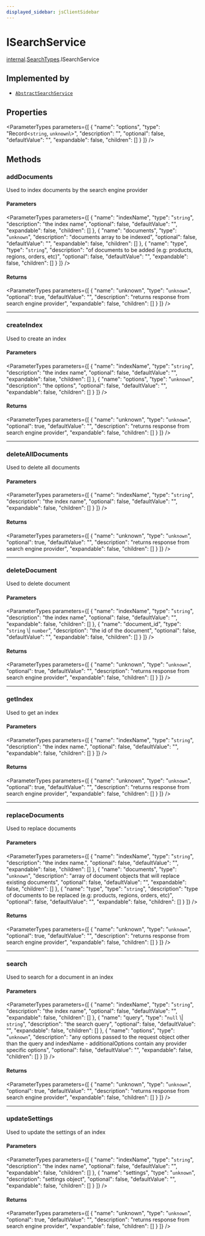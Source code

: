 ```yaml
---
displayed_sidebar: jsClientSidebar
---
```



# ISearchService

[internal](../../internal/modules/internal.internal-1.mdx).[SearchTypes](../../internal-1/modules/internal.internal-1.SearchTypes.mdx).ISearchService

## Implemented by

- [`AbstractSearchService`](../../internal/classes/internal.AbstractSearchService.mdx)

## Properties

<ParameterTypes parameters={[
  {
    "name": "options",
    "type": "Record<`string`, `unknown`\\>",
    "description": "",
    "optional": false,
    "defaultValue": "",
    "expandable": false,
    "children": []
  }
]} />

## Methods

### addDocuments

Used to index documents by the search engine provider

#### Parameters

<ParameterTypes parameters={[
  {
    "name": "indexName",
    "type": "`string`",
    "description": "the index name",
    "optional": false,
    "defaultValue": "",
    "expandable": false,
    "children": []
  },
  {
    "name": "documents",
    "type": "`unknown`",
    "description": "documents array to be indexed",
    "optional": false,
    "defaultValue": "",
    "expandable": false,
    "children": []
  },
  {
    "name": "type",
    "type": "`string`",
    "description": "of documents to be added (e.g: products, regions, orders, etc)",
    "optional": false,
    "defaultValue": "",
    "expandable": false,
    "children": []
  }
]} />

#### Returns

<ParameterTypes parameters={[
  {
    "name": "unknown",
    "type": "`unknown`",
    "optional": true,
    "defaultValue": "",
    "description": "returns response from search engine provider",
    "expandable": false,
    "children": []
  }
]} />

___

### createIndex

Used to create an index

#### Parameters

<ParameterTypes parameters={[
  {
    "name": "indexName",
    "type": "`string`",
    "description": "the index name",
    "optional": false,
    "defaultValue": "",
    "expandable": false,
    "children": []
  },
  {
    "name": "options",
    "type": "`unknown`",
    "description": "the options",
    "optional": false,
    "defaultValue": "",
    "expandable": false,
    "children": []
  }
]} />

#### Returns

<ParameterTypes parameters={[
  {
    "name": "unknown",
    "type": "`unknown`",
    "optional": true,
    "defaultValue": "",
    "description": "returns response from search engine provider",
    "expandable": false,
    "children": []
  }
]} />

___

### deleteAllDocuments

Used to delete all documents

#### Parameters

<ParameterTypes parameters={[
  {
    "name": "indexName",
    "type": "`string`",
    "description": "the index name",
    "optional": false,
    "defaultValue": "",
    "expandable": false,
    "children": []
  }
]} />

#### Returns

<ParameterTypes parameters={[
  {
    "name": "unknown",
    "type": "`unknown`",
    "optional": true,
    "defaultValue": "",
    "description": "returns response from search engine provider",
    "expandable": false,
    "children": []
  }
]} />

___

### deleteDocument

Used to delete document

#### Parameters

<ParameterTypes parameters={[
  {
    "name": "indexName",
    "type": "`string`",
    "description": "the index name",
    "optional": false,
    "defaultValue": "",
    "expandable": false,
    "children": []
  },
  {
    "name": "document_id",
    "type": "`string` \\| `number`",
    "description": "the id of the document",
    "optional": false,
    "defaultValue": "",
    "expandable": false,
    "children": []
  }
]} />

#### Returns

<ParameterTypes parameters={[
  {
    "name": "unknown",
    "type": "`unknown`",
    "optional": true,
    "defaultValue": "",
    "description": "returns response from search engine provider",
    "expandable": false,
    "children": []
  }
]} />

___

### getIndex

Used to get an index

#### Parameters

<ParameterTypes parameters={[
  {
    "name": "indexName",
    "type": "`string`",
    "description": "the index name.",
    "optional": false,
    "defaultValue": "",
    "expandable": false,
    "children": []
  }
]} />

#### Returns

<ParameterTypes parameters={[
  {
    "name": "unknown",
    "type": "`unknown`",
    "optional": true,
    "defaultValue": "",
    "description": "returns response from search engine provider",
    "expandable": false,
    "children": []
  }
]} />

___

### replaceDocuments

Used to replace documents

#### Parameters

<ParameterTypes parameters={[
  {
    "name": "indexName",
    "type": "`string`",
    "description": "the index name.",
    "optional": false,
    "defaultValue": "",
    "expandable": false,
    "children": []
  },
  {
    "name": "documents",
    "type": "`unknown`",
    "description": "array of document objects that will replace existing documents",
    "optional": false,
    "defaultValue": "",
    "expandable": false,
    "children": []
  },
  {
    "name": "type",
    "type": "`string`",
    "description": "type of documents to be replaced (e.g: products, regions, orders, etc)",
    "optional": false,
    "defaultValue": "",
    "expandable": false,
    "children": []
  }
]} />

#### Returns

<ParameterTypes parameters={[
  {
    "name": "unknown",
    "type": "`unknown`",
    "optional": true,
    "defaultValue": "",
    "description": "returns response from search engine provider",
    "expandable": false,
    "children": []
  }
]} />

___

### search

Used to search for a document in an index

#### Parameters

<ParameterTypes parameters={[
  {
    "name": "indexName",
    "type": "`string`",
    "description": "the index name",
    "optional": false,
    "defaultValue": "",
    "expandable": false,
    "children": []
  },
  {
    "name": "query",
    "type": "``null`` \\| `string`",
    "description": "the search query",
    "optional": false,
    "defaultValue": "",
    "expandable": false,
    "children": []
  },
  {
    "name": "options",
    "type": "`unknown`",
    "description": "any options passed to the request object other than the query and indexName - additionalOptions contain any provider specific options",
    "optional": false,
    "defaultValue": "",
    "expandable": false,
    "children": []
  }
]} />

#### Returns

<ParameterTypes parameters={[
  {
    "name": "unknown",
    "type": "`unknown`",
    "optional": true,
    "defaultValue": "",
    "description": "returns response from search engine provider",
    "expandable": false,
    "children": []
  }
]} />

___

### updateSettings

Used to update the settings of an index

#### Parameters

<ParameterTypes parameters={[
  {
    "name": "indexName",
    "type": "`string`",
    "description": "the index name",
    "optional": false,
    "defaultValue": "",
    "expandable": false,
    "children": []
  },
  {
    "name": "settings",
    "type": "`unknown`",
    "description": "settings object",
    "optional": false,
    "defaultValue": "",
    "expandable": false,
    "children": []
  }
]} />

#### Returns

<ParameterTypes parameters={[
  {
    "name": "unknown",
    "type": "`unknown`",
    "optional": true,
    "defaultValue": "",
    "description": "returns response from search engine provider",
    "expandable": false,
    "children": []
  }
]} />
